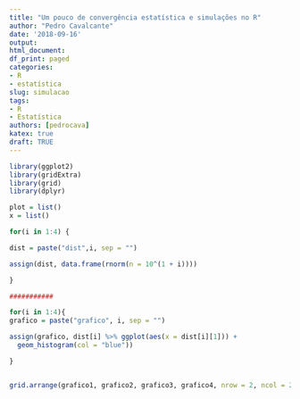 ---
title: "Um pouco de convergência estatística e simulações no R"
author: "Pedro Cavalcante"
date: '2018-09-16'
output:
html_document:
df_print: paged
categories:
- R
- estatística
slug: simulacao
tags:
- R
- Estatística
authors: [pedrocava]
katex: true
draft: TRUE
---

````{r, dpi = 1000}

library(ggplot2)
library(gridExtra)
library(grid)
library(dplyr)

plot = list()
x = list()

for(i in 1:4) {

dist = paste("dist",i, sep = "")

assign(dist, data.frame(rnorm(n = 10^(1 + i))))

}

###########

for(i in 1:4){
grafico = paste("grafico", i, sep = "")

assign(grafico, dist[i] %>% ggplot(aes(x = dist[i][1])) +
  geom_histogram(col = "blue"))  

}


grid.arrange(grafico1, grafico2, grafico3, grafico4, nrow = 2, ncol = 2)

````
